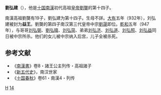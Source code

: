 '''劉弘建'''（{{bd|？||947年||catIdx=L}}），他是[[五代十国|十国]][[南漢|南漢]]初代高祖[[皇帝|皇帝]][[劉龑|劉龑]]的第十四子。

南漢高祖劉龑有19子，劉弘建为第十四子。生母不詳。[[大有_(年號)|大有]]五年（932年），刘弘建被封为'''益王'''。劉龑的第四子南汉第三代皇帝中宗[[劉晟|劉晟]]即位。[[乾和|乾和]]五年（947年），与哥哥[[刘弘弼|刘弘弼]]、[[劉弘暐|劉弘暐]]、[[刘弘简|刘弘简]]、弟弟[[刘弘济|刘弘济]]、[[刘弘道|刘弘道]]、[[刘弘照|刘弘照]]、[[刘弘益|刘弘益]]同日被中宗所杀。他们的女儿被中宗纳入后宫，儿子全被杀死。

==参考文献==
*《[[南漢書|南漢書]]》卷8・諸王公主列传・高祖諸子
*《[[新五代史|新五代史]]》，南汉世家
*《[[十国春秋|十国春秋]]》卷61・南漢4・列传
 
[[Category:刘姓|H]]
[[Category:南漢高祖皇子|14]]